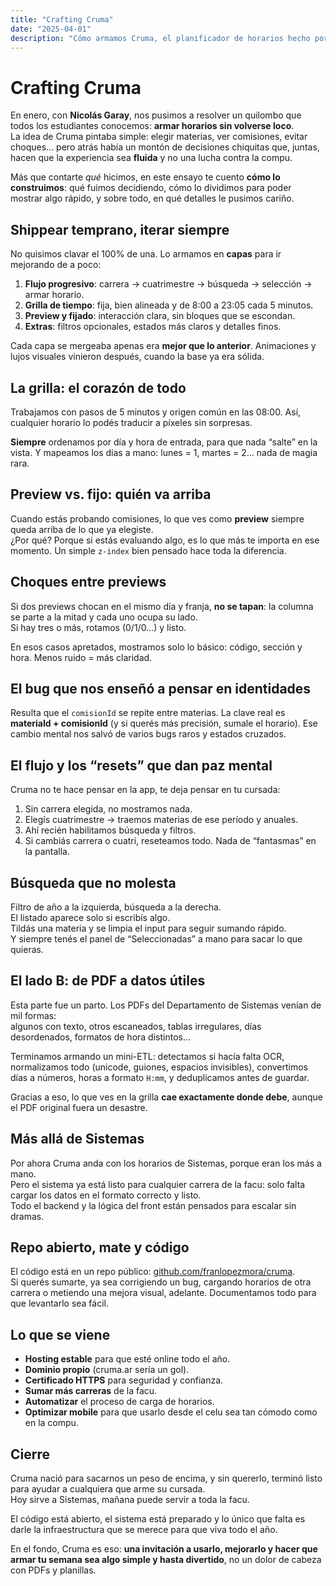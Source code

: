 ```yaml
---
title: "Crafting Cruma"
date: "2025-04-01"
description: "Cómo armamos Cruma, el planificador de horarios hecho por y para estudiantes."
---
```


# Crafting Cruma

En enero, con **Nicolás Garay**, nos pusimos a resolver un quilombo que todos los estudiantes conocemos: **armar horarios sin volverse loco**.  
La idea de Cruma pintaba simple: elegir materias, ver comisiones, evitar choques… pero atrás había un montón de decisiones chiquitas que, juntas, hacen que la experiencia sea **fluida** y no una lucha contra la compu.

Más que contarte *qué* hicimos, en este ensayo te cuento **cómo lo construimos**: qué fuimos decidiendo, cómo lo dividimos para poder mostrar algo rápido, y sobre todo, en qué detalles le pusimos cariño.

## Shippear temprano, iterar siempre

No quisimos clavar el 100% de una. Lo armamos en **capas** para ir mejorando de a poco:

1. **Flujo progresivo**: carrera → cuatrimestre → búsqueda → selección → armar horario.  
2. **Grilla de tiempo**: fija, bien alineada y de 8:00 a 23:05 cada 5 minutos.  
3. **Preview y fijado**: interacción clara, sin bloques que se escondan.  
4. **Extras**: filtros opcionales, estados más claros y detalles finos.

Cada capa se mergeaba apenas era **mejor que lo anterior**. Animaciones y lujos visuales vinieron después, cuando la base ya era sólida.

## La grilla: el corazón de todo

Trabajamos con pasos de 5 minutos y origen común en las 08:00. Así, cualquier horario lo podés traducir a píxeles sin sorpresas.

**Siempre** ordenamos por día y hora de entrada, para que nada “salte” en la vista. Y mapeamos los días a mano: lunes = 1, martes = 2… nada de magia rara.

## Preview vs. fijo: quién va arriba

Cuando estás probando comisiones, lo que ves como **preview** siempre queda arriba de lo que ya elegiste.  
¿Por qué? Porque si estás evaluando algo, es lo que más te importa en ese momento. Un simple `z-index` bien pensado hace toda la diferencia.

## Choques entre previews

Si dos previews chocan en el mismo día y franja, **no se tapan**: la columna se parte a la mitad y cada uno ocupa su lado.  
Si hay tres o más, rotamos (0/1/0…) y listo.

En esos casos apretados, mostramos solo lo básico: código, sección y hora. Menos ruido = más claridad.

## El bug que nos enseñó a pensar en identidades

Resulta que el `comisionId` se repite entre materias. La clave real es **materiaId + comisionId** (y si querés más precisión, sumale el horario). Ese cambio mental nos salvó de varios bugs raros y estados cruzados.

## El flujo y los “resets” que dan paz mental

Cruma no te hace pensar en la app, te deja pensar en tu cursada:

1. Sin carrera elegida, no mostramos nada.  
2. Elegís cuatrimestre → traemos materias de ese período y anuales.  
3. Ahí recién habilitamos búsqueda y filtros.  
4. Si cambiás carrera o cuatri, reseteamos todo. Nada de “fantasmas” en la pantalla.

## Búsqueda que no molesta

Filtro de año a la izquierda, búsqueda a la derecha.  
El listado aparece solo si escribís algo.  
Tildás una materia y se limpia el input para seguir sumando rápido.  
Y siempre tenés el panel de “Seleccionadas” a mano para sacar lo que quieras.

## El lado B: de PDF a datos útiles

Esta parte fue un parto. Los PDFs del Departamento de Sistemas venían de mil formas:  
algunos con texto, otros escaneados, tablas irregulares, días desordenados, formatos de hora distintos…

Terminamos armando un mini-ETL: detectamos si hacía falta OCR, normalizamos todo (unicode, guiones, espacios invisibles), convertimos días a números, horas a formato `H:mm`, y deduplicamos antes de guardar.

Gracias a eso, lo que ves en la grilla **cae exactamente donde debe**, aunque el PDF original fuera un desastre.

## Más allá de Sistemas

Por ahora Cruma anda con los horarios de Sistemas, porque eran los más a mano.  
Pero el sistema ya está listo para cualquier carrera de la facu: solo falta cargar los datos en el formato correcto y listo.  
Todo el backend y la lógica del front están pensados para escalar sin dramas.

## Repo abierto, mate y código

El código está en un repo público: [github.com/franlopezmora/cruma](https://github.com/franlopezmora/cruma).  
Si querés sumarte, ya sea corrigiendo un bug, cargando horarios de otra carrera o metiendo una mejora visual, adelante. Documentamos todo para que levantarlo sea fácil.

## Lo que se viene

* **Hosting estable** para que esté online todo el año.  
* **Dominio propio** (cruma.ar sería un gol).  
* **Certificado HTTPS** para seguridad y confianza.  
* **Sumar más carreras** de la facu.  
* **Automatizar** el proceso de carga de horarios.  
* **Optimizar mobile** para que usarlo desde el celu sea tan cómodo como en la compu.

## Cierre

Cruma nació para sacarnos un peso de encima, y sin quererlo, terminó listo para ayudar a cualquiera que arme su cursada.  
Hoy sirve a Sistemas, mañana puede servir a toda la facu.

El código está abierto, el sistema está preparado y lo único que falta es darle la infraestructura que se merece para que viva todo el año.

En el fondo, Cruma es eso: **una invitación a usarlo, mejorarlo y hacer que armar tu semana sea algo simple y hasta divertido**, no un dolor de cabeza con PDFs y planillas.
